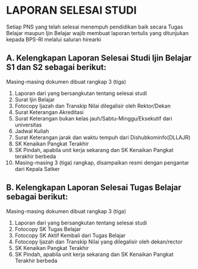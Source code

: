 # LAPORAN SELESAI STUDI

Setiap PNS yang telah selesai menempuh pendidikan baik secara Tugas Belajar maupun Ijin Belajar wajib membuat laporan tertulis yang ditunjukan kepada BPS-RI melalui saluran hirearki

## A.	Kelengkapan Laporan Selesai Studi Ijin Belajar S1 dan S2 sebagai berikut:
Masing-masing dokumen dibuat rangkap 3 (tiga)

1)	Laporan dari yang bersangkutan tentang selesai studi
2)	Surat Ijin Belajar
3)	Fotocopy Ijazah dan Transkip Nilai dilegalisir oleh Rektor/Dekan
4)	Surat Keterangan Akreditasi
5)	Surat Keterangan bukan kelas jauh/Sabtu-Minggu/Eksekutif dari universitas
6)	Jadwal Kuliah
7)	Surat Keterangan jarak dan waktu tempuh dari Dishubkominfo(DLLAJR)
8)	SK Kenaikan Pangkat Terakhir
9)	SK Pindah, apabila unit kerja sekarang dan SK Kenaikan Pangkat terakhir berbeda
10)	Masing-masing 3 (tiga) rangkap, disampaikan resmi dengan pengantar dari Kepala Satker

## B.	Kelengkapan Laporan Selesai Tugas Belajar sebagai berikut:

Masing-masing dokumen dibuat rangkap 3 (tiga)

1)	Laporan dari yang bersangkutan tentang selesai studi
2)	Fotocopy SK Tugas Belajar
3)	Fotocopy SK Aktif Kembali dari Tugas Belajar
4)	Fotocopy Ijazah dan Transkip Nilai yang dilegalisir oleh dekan/rector
5)	SK Kenaikan Pangkat Terakhir
6)	SK Pindah, apabila unit kerja sekarang dan SK Kenaikan Pangkat Terakhir berbeda
